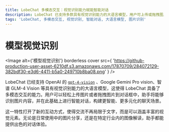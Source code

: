 ```yaml
---
title: LobeChat 多模态交互：视觉识别能力赋能智能对话
description: LobeChat 已支持多款具有视觉识别能力的大语言模型，用户可上传或拖拽图片至对话框，助手将识别图片内容并展开智能对话，构建更智能、多元化的聊天场景。
tags: 'LobeChat, 多模态交互, 视觉识别, 智能对话, 大语言模型, 图片识别'
---
```

# 模型视觉识别

<Image
  alt={'模型视觉识别'}
  borderless
  cover
  src={
    'https://github-production-user-asset-6210df.s3.amazonaws.com/17870709/284072129-382bdf30-e3d6-4411-b5a0-249710b8ba08.png'
  }
/>

LobeChat 已经支持 OpenAI 的 [`gpt-4-vision`](https://platform.openai.com/docs/guides/vision) 、Google Gemini Pro vision、智谱 GLM-4 Vision 等具有视觉识别能力的大语言模型，这使得 LobeChat 具备了多模态交互的能力。用户可以轻松上传图片或者拖拽图片到对话框中，助手将能够识别图片内容，并在此基础上进行智能对话，构建更智能、更多元化的聊天场景。

这一特性打开了新的互动方式，使得交流不再局限于文字，而是可以涵盖丰富的视觉元素。无论是日常使用中的图片分享，还是在特定行业内的图像解读，助手都能提供出色的对话体验。
